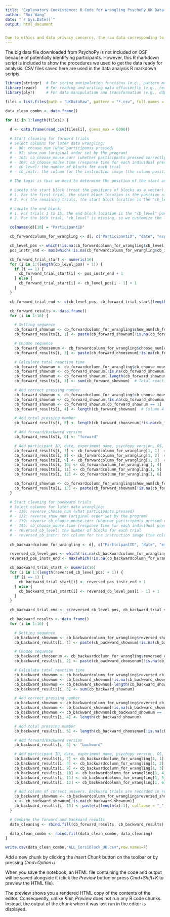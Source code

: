 ```yaml
---
title: 'Explanatory Coexistence: R Code for Wrangling PsychoPy UK Data - Corsi Block'
author: "Rui Wang"
date: "`r Sys.Date()`"
output: html_document


Due to ethics and data privacy concerns, the raw data corresponding to this file has not been uploaded. However, I have uploaded the code to demonstrate the data wrangling process.
---
```

The big data file downloaded from PsychoPy is not included on OSF because of potentially identifying participants. However, this R markdown script is included to show the procedures we used to get the data ready for analysis. CSV files saved here are used in the data analysis R markdown scripts.

```r
library(stringr)  # For string manipulation functions (e.g., pattern matching, replacement)
library(readr)    # For reading and writing data efficiently (e.g., read_csv, write_csv)
library(plyr)     # For data manipulation and transformation (e.g., ddply, join)

```
```r
files = list.files(path = "UKDataRaw", pattern = "*.csv", full.names = TRUE)

data_clean_combn <- data.frame()

for (i in 1:length(files)) {
  
  d <- data.frame(read_csv(files[i], guess_max = 6000))

  # Start cleaning for forward trials
  # Select columns for later data wrangling:
  # - 90: choose_num (what participants pressed)
  # - 97: show_num (original order set by the program)
  # - 103: cb_choose_mouse.corr (whether participants pressed correctly for each individual press; 0 = incorrect, 1 = correct, -1 = pressed more than the set sequence)
  # - 109: cb_choose_mouse.time (response time for each individual press)
  # - cb_level: the number of blocks for each trial
  # - cb_instr: the column for the instruction image (the column position is the same for all files)

  # The logic is that we need to determine the position of the start and end blocks in each trial. There are 16 trials in total, so we need to find a way to locate the start and end blocks.

  # Locate the start block (treat the positions of blocks as a vector):
  # 1. For the first trial, the start block location is the position of the "cb_instr" + 1.
  # 2. For the remaining trials, the start block location is the "cb_level" position of the previous trial - 1.

  # Locate the end block:
  # 1. For trials 1 to 15, the end block location is the "cb_level" position.
  # 2. For the 16th trial, "cb_level" is missing, so we customize the location of the end block as the start block location + 30 (because participants will never press 30 times, adding 30 ensures we cover the entire trial).

  colnames(d)[10] = "ParticipantID"

  cb_forwardcolumn_for_wrangling <- d[, c("ParticipantID", "date", "expName", "psychopyVersion", "OS", "frameRate", "show_num", "choose_num", "cb_choose_mouse.corr", "cb_choose_mouse.time", "cb_level", "cb_instr")]

  cb_level_pos <- which(!is.na(cb_forwardcolumn_for_wrangling$cb_level))
  pos_instr_end <- max(which(!is.na(cb_forwardcolumn_for_wrangling$cb_instr)))

  cb_forward_trial_start <- numeric(16)
  for (i in 1:(length(cb_level_pos) + 1)) {
    if (i == 1) {
      cb_forward_trial_start[i] <- pos_instr_end + 1
    } else {
      cb_forward_trial_start[i] <- cb_level_pos[i - 1] + 1
    }
  }

  cb_forward_trial_end <- c(cb_level_pos, cb_forward_trial_start[length(cb_forward_trial_start)] + 30)

  cb_forward_results <- data.frame()
  for (i in 1:16) {

    # Setting sequence
    cb_forward_shownum <- cb_forwardcolumn_for_wrangling$show_num[cb_forward_trial_start[i]:cb_forward_trial_end[i]]
    cb_forward_results[i, 1] <- paste(cb_forward_shownum[!is.na(cb_forward_shownum)], collapse = "_")  # column 1

    # Choose sequence
    cb_forward_choosenum <- cb_forwardcolumn_for_wrangling$choose_num[cb_forward_trial_start[i]:cb_forward_trial_end[i]]
    cb_forward_results[i, 2] <- paste(cb_forward_choosenum[!is.na(cb_forward_choosenum)], collapse = "_")  # column 2

    # Calculate total reaction time
    cb_forward_shownum <- cb_forwardcolumn_for_wrangling$cb_choose_mouse.time[cb_forward_trial_start[i]:cb_forward_trial_end[i]]
    cb_forward_shownum <- cb_forward_shownum[!is.na(cb_forward_shownum)]  # Remove NA values
    cb_forward_shownum <- cb_forward_shownum[-length(cb_forward_shownum)]  # Remove the last press (done button)
    cb_forward_results[i, 3] <- sum(cb_forward_shownum)  # Total reaction time, column 3

    # Add correct pressing number
    cb_forward_shownum <- cb_forwardcolumn_for_wrangling$cb_choose_mouse.corr[cb_forward_trial_start[i]:cb_forward_trial_end[i]]
    cb_forward_shownum <- cb_forward_shownum[!is.na(cb_forward_shownum)]
    cb_forward_shownum <- cb_forward_shownum[cb_forward_shownum == 1]  # Correct presses
    cb_forward_results[i, 4] <- length(cb_forward_shownum)  # Column 4

    # Add total pressing number
    cb_forward_results[i, 5] <- length(cb_forward_choosenum[!is.na(cb_forward_choosenum)])  # Column 5

    # Add forward/backward version
    cb_forward_results[i, 6] <- "forward"

    # Add participant ID, date, experiment name, psychopy version, OS, and framerate
    cb_forward_results[i, 7] <- cb_forwardcolumn_for_wrangling[1, 1]  # Participant ID
    cb_forward_results[i, 8] <- cb_forwardcolumn_for_wrangling[1, 2]  # Date
    cb_forward_results[i, 9] <- cb_forwardcolumn_for_wrangling[1, 3]  # Experiment name
    cb_forward_results[i, 10] <- cb_forwardcolumn_for_wrangling[1, 4]  # Psychopy version
    cb_forward_results[i, 11] <- cb_forwardcolumn_for_wrangling[1, 5]  # OS
    cb_forward_results[i, 12] <- cb_forwardcolumn_for_wrangling[1, 6]  # Framerate

    cb_forward_shownum <- cb_forwardcolumn_for_wrangling$show_num[cb_forward_trial_start[i]:cb_forward_trial_end[i]]
    cb_forward_results[i, 13] <- paste(cb_forward_shownum[!is.na(cb_forward_shownum)], collapse = "_")
  }

  # Start cleaning for backward trials
  # Select columns for later data wrangling:
  # - 138: reverse_choose_num (what participants pressed)
  # - 132: reverse_show_num (original order set by the program)
  # - 139: reverse_cb_choose_mouse.corr (whether participants pressed correctly for each individual press; 0 = incorrect, 1 = correct, -1 = pressed more than the set sequence)
  # - 145: cb_choose_mouse.time (response time for each individual press)
  # - reversed_cb_level: the number of blocks for each trial
  # - reversed_cb_instr: the column for the instruction image (the column position is the same for all files)
  
  cb_backwardcolumn_for_wrangling <- d[, c("ParticipantID", "date", "expName", "psychopyVersion", "OS", "frameRate", "reversed_show_num", "reversed_choose_num", "reversed_cb_choose_mouse.corr", "reversed_cb_choose_mouse.time", "reversed_cb_instr", "reversed_cb_level")]

  reversed_cb_level_pos <- which(!is.na(cb_backwardcolumn_for_wrangling$reversed_cb_level))
  reversed_pos_instr_end <- max(which(!is.na(cb_backwardcolumn_for_wrangling$reversed_cb_instr)))

  cb_backward_trial_start <- numeric(16)
  for (i in 1:(length(reversed_cb_level_pos) + 1)) {
    if (i == 1) {
      cb_backward_trial_start[i] <- reversed_pos_instr_end + 1
    } else {
      cb_backward_trial_start[i] <- reversed_cb_level_pos[i - 1] + 1
    }
  }

  cb_backward_trial_end <- c(reversed_cb_level_pos, cb_backward_trial_start[length(cb_backward_trial_start)] + 30)

  cb_backward_results <- data.frame()
  for (i in 1:16) {

    # Setting sequence
    cb_backward_shownum <- cb_backwardcolumn_for_wrangling$reversed_show_num[cb_backward_trial_start[i]:cb_backward_trial_end[i]]
    cb_backward_results[i, 1] <- paste(cb_backward_shownum[!is.na(cb_backward_shownum)], collapse = "_")  # Column 1

    # Choose sequence
    cb_backward_choosenum <- cb_backwardcolumn_for_wrangling$reversed_choose_num[cb_backward_trial_start[i]:cb_backward_trial_end[i]]
    cb_backward_results[i, 2] <- paste(cb_backward_choosenum[!is.na(cb_backward_choosenum)], collapse = "_")  # Column 2

    # Calculate total reaction time
    cb_backward_shownum <- cb_backwardcolumn_for_wrangling$reversed_cb_choose_mouse.time[cb_backward_trial_start[i]:cb_backward_trial_end[i]]
    cb_backward_shownum <- cb_backward_shownum[!is.na(cb_backward_shownum)]
    cb_backward_shownum <- cb_backward_shownum[-length(cb_backward_shownum)]  # Remove the last press (done button)
    cb_backward_results[i, 3] <- sum(cb_backward_shownum)

    # Add correct pressing number
    cb_backward_shownum <- cb_backwardcolumn_for_wrangling$reversed_cb_choose_mouse.corr[cb_backward_trial_start[i]:cb_backward_trial_end[i]]
    cb_backward_shownum <- cb_backward_shownum[!is.na(cb_backward_shownum)]
    cb_backward_shownum <- cb_backward_shownum[cb_backward_shownum == 1]  # Correct presses
    cb_backward_results[i, 4] <- length(cb_backward_shownum)

    # Add total pressing number
    cb_backward_results[i, 5] <- length(cb_backward_choosenum[!is.na(cb_backward_choosenum)])

    # Add forward/backward version
    cb_backward_results[i, 6] <- "backward"

    # Add participant ID, date, experiment name, psychopy version, OS, and framerate
    cb_backward_results[i, 7] <- cb_backwardcolumn_for_wrangling[1, 1]  # Participant ID
    cb_backward_results[i, 8] <- cb_backwardcolumn_for_wrangling[1, 2]  # Date
    cb_backward_results[i, 9] <- cb_backwardcolumn_for_wrangling[1, 3]  # Experiment name
    cb_backward_results[i, 10] <- cb_backwardcolumn_for_wrangling[1, 4]  # Psychopy version
    cb_backward_results[i, 11] <- cb_backwardcolumn_for_wrangling[1, 5]  # OS
    cb_backward_results[i, 12] <- cb_backwardcolumn_for_wrangling[1, 6]  # Framerate

    # Add column of correct answers. Backward trials are recorded in reverse order
    cb_backward_shownum <- cb_backwardcolumn_for_wrangling$reversed_show_num[cb_backward_trial_start[i]:cb_backward_trial_end[i]]
    x <- cb_backward_shownum[!is.na(cb_backward_shownum)]
    cb_backward_results[i, 13] <- paste(x[length(x):1], collapse = "_")
  }

  # Combine the forward and backward results
  data_cleaning <- rbind.fill(cb_forward_results, cb_backward_results)

  data_clean_combn <- rbind.fill(data_clean_combn, data_cleaning)
}

```

```r
write.csv(data_clean_combn,"ALL_CorsiBlock_UK.csv",row.names=F)
```

Add a new chunk by clicking the *Insert Chunk* button on the toolbar or by pressing *Cmd+Option+I*.

When you save the notebook, an HTML file containing the code and output will be saved alongside it (click the *Preview* button or press *Cmd+Shift+K* to preview the HTML file).

The preview shows you a rendered HTML copy of the contents of the editor. Consequently, unlike *Knit*, *Preview* does not run any R code chunks. Instead, the output of the chunk when it was last run in the editor is displayed.
